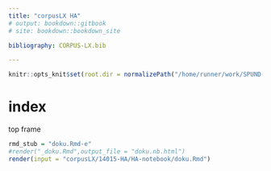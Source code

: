 ```yaml
---
title: "corpusLX HA"
# output: bookdown::gitbook
# site: bookdown::bookdown_site

bibliography: CORPUS-LX.bib

---
```

```r
knitr::opts_knit$set(root.dir = normalizePath("/home/runner/work/SPUND-LX/SPUND-LX"))

```

# index
top frame

```r
rmd_stub = "doku.Rmd-e"
#render("_doku.Rmd",output_file = "doku.nb.html")
render(input = "corpusLX/14015-HA/HA-notebook/doku.Rmd")

```